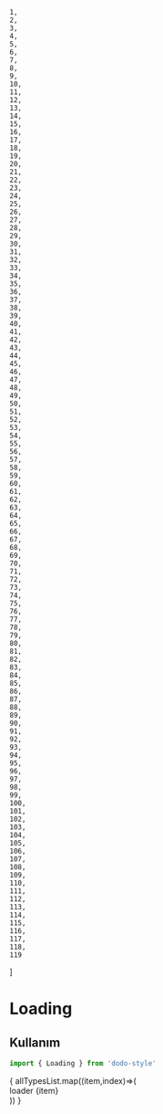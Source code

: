     1,
    2,
    3,
    4,
    5,
    6,
    7,
    8,
    9,
    10,
    11,
    12,
    13,
    14,
    15,
    16,
    17,
    18,
    19,
    20,
    21,
    22,
    23,
    24,
    25,
    26,
    27,
    28,
    29,
    30,
    31,
    32,
    33,
    34,
    35,
    36,
    37,
    38,
    39,
    40,
    41,
    42,
    43,
    44,
    45,
    46,
    47,
    48,
    49,
    50,
    51,
    52,
    53,
    54,
    55,
    56,
    57,
    58,
    59,
    60,
    61,
    62,
    63,
    64,
    65,
    66,
    67,
    68,
    69,
    70,
    71,
    72,
    73,
    74,
    75,
    76,
    77,
    78,
    79,
    80,
    81,
    82,
    83,
    84,
    85,
    86,
    87,
    88,
    89,
    90,
    91,
    92,
    93,
    94,
    95,
    96,
    97,
    98,
    99,
    100,
    101,
    102,
    103,
    104,
    105,
    106,
    107,
    108,
    109,
    110,
    111,
    112,
    113,
    114,
    115,
    116,
    117,
    118,
    119
]

<Meta title="Veri Gösterimi/Loading" />

# Loading
## Kullanım
```jsx
import { Loading } from 'dodo-style'
```
<div className={"grid grid-cols-4 gap-10 bg-gray-200"}>
    {
        allTypesList.map((item,index)=>(
            <div key={index} className={"flex flex-col items-center justify-between h-[100px]"}>
                <Loading type={item} />
                <span className={" !mt-5"}>loader {item}</span>
            </div>
        ))
    }
</div>

